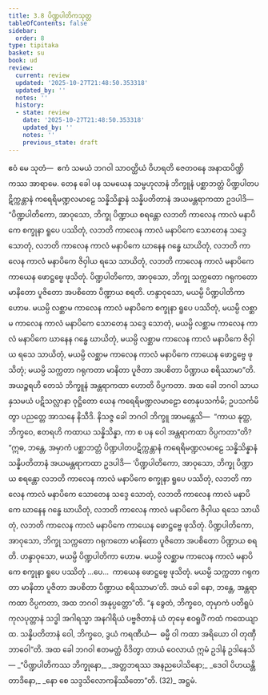 ```yaml
---
title: 3.8 ပိဏ္ဍပါတိကသုတ္တ
tableOfContents: false
sidebar:
  order: 8
type: tipitaka
basket: su
book: ud
review:
  current: review
  updated: '2025-10-27T21:48:50.353318'
  updated_by: ''
  notes: ''
  history:
  - state: review
    date: '2025-10-27T21:48:50.353318'
    updated_by: ''
    notes: ''
    previous_state: draft
---
```



<ReviewStatus review={frontmatter.review} showDetails={true} />

<HypothesisAnnotation frontmatter={frontmatter} />

<DynamicBreadcrumb />

<Division number="28" book="ud" e="ch" v="18" p="111">

<Paragraph number="217" book="ud">
ဧဝံ မေ သုတံ—  ဧကံ သမယံ ဘဂဝါ သာဝတ္ထိယံ ဝိဟရတိ ဇေတဝနေ အနာထပိဏ္ဍိကဿ အာရာမေ. တေန ခေါ ပန သမယေန သမ္ဗဟုလာနံ ဘိက္ခူနံ ပစ္ဆာဘတ္တံ ပိဏ္ဍပါတပဋိက္ကန္တာနံ ကရေရိမဏ္ဍလမာဠေ သန္နိသိန္နာနံ သန္နိပတိတာနံ အယမန္တရာကထာ ဥဒပါဒိ—
</Paragraph>

<Paragraph number="218" book="ud">
“ပိဏ္ဍပါတိကော, အာဝုသော, ဘိက္ခု ပိဏ္ဍာယ စရန္တော လဘတိ ကာလေန ကာလံ မနာပိကေ စက္ခုနာ ရူပေ ပဿိတုံ, လဘတိ ကာလေန ကာလံ မနာပိကေ သောတေန သဒ္ဒေ သောတုံ, လဘတိ ကာလေန ကာလံ မနာပိကေ ဃာနေန ဂန္ဓေ ဃာယိတုံ, လဘတိ ကာလေန ကာလံ မနာပိကေ ဇိဝှါယ ရသေ သာယိတုံ, လဘတိ ကာလေန ကာလံ မနာပိကေ ကာယေန ဖောဋ္ဌဗ္ဗေ ဖုသိတုံ. ပိဏ္ဍပါတိကော, အာဝုသော, ဘိက္ခု သက္ကတော ဂရုကတော မာနိတော ပူဇိတော အပစိတော ပိဏ္ဍာယ စရတိ. ဟန္ဒာဝုသော, မယမ္ပိ ပိဏ္ဍပါတိကာ ဟောမ. မယမ္ပိ လစ္ဆာမ ကာလေန ကာလံ မနာပိကေ စက္ခုနာ ရူပေ ပဿိတုံ, မယမ္ပိ လစ္ဆာမ ကာလေန ကာလံ မနာပိကေ သောတေန သဒ္ဒေ သောတုံ, မယမ္ပိ လစ္ဆာမ ကာလေန ကာလံ မနာပိကေ ဃာနေန ဂန္ဓေ ဃာယိတုံ, မယမ္ပိ လစ္ဆာမ ကာလေန ကာလံ မနာပိကေ ဇိဝှါယ ရသေ သာယိတုံ, မယမ္ပိ လစ္ဆာမ ကာလေန ကာလံ မနာပိကေ ကာယေန ဖောဋ္ဌဗ္ဗေ ဖုသိတုံ; မယမ္ပိ သက္ကတာ ဂရုကတာ မာနိတာ ပူဇိတာ အပစိတာ ပိဏ္ဍာယ စရိဿာမာ”တိ. အယဉ္စရဟိ တေသံ ဘိက္ခူနံ အန္တရာကထာ ဟောတိ ဝိပ္ပကတာ.
</Paragraph>

<Paragraph number="219" book="ud">
အထ ခေါ ဘဂဝါ သာယနှသမယံ ပဋိသလ္လာနာ ဝုဋ္ဌိတော ယေန ကရေရိမဏ္ဍလမာဠော တေနုပသင်္ကမိ; ဥပသင်္ကမိတွာ ပညတ္တေ အာသနေ နိသီဒိ. နိသဇ္ဇ ခေါ ဘဂဝါ ဘိက္ခူ အာမန္တေသိ—  “ကာယ နုတ္ထ, ဘိက္ခဝေ, ဧတရဟိ ကထာယ သန္နိသိန္နာ, ကာ စ ပန ဝေါ အန္တရာကထာ ဝိပ္ပကတာ”တိ?
</Paragraph>

<Paragraph number="220" book="ud">
“ဣဓ, ဘန္တေ, အမှာကံ ပစ္ဆာဘတ္တံ ပိဏ္ဍပါတပဋိက္ကန္တာနံ ကရေရိမဏ္ဍလမာဠေ သန္နိသိန္နာနံ သန္နိပတိတာနံ အယမန္တရာကထာ ဥဒပါဒိ—
</Paragraph>

<Paragraph number="221" book="ud">
‘ပိဏ္ဍပါတိကော, အာဝုသော, ဘိက္ခု ပိဏ္ဍာယ စရန္တော လဘတိ ကာလေန ကာလံ မနာပိကေ စက္ခုနာ ရူပေ ပဿိတုံ, လဘတိ ကာလေန ကာလံ မနာပိကေ သောတေန သဒ္ဒေ သောတုံ, လဘတိ ကာလေန ကာလံ မနာပိကေ ဃာနေန ဂန္ဓေ ဃာယိတုံ, လဘတိ ကာလေန ကာလံ မနာပိကေ ဇိဝှါယ ရသေ သာယိတုံ, လဘတိ ကာလေန ကာလံ မနာပိကေ ကာယေန ဖောဋ္ဌဗ္ဗေ ဖုသိတုံ. ပိဏ္ဍပါတိကော, အာဝုသော, ဘိက္ခု သက္ကတော ဂရုကတော မာနိတော ပူဇိတော အပစိတော ပိဏ္ဍာယ စရတိ. ဟန္ဒာဝုသော, မယမ္ပိ ပိဏ္ဍပါတိကာ ဟောမ. မယမ္ပိ လစ္ဆာမ ကာလေန ကာလံ မနာပိကေ စက္ခုနာ ရူပေ ပဿိတုံ …ပေ…  ကာယေန ဖောဋ္ဌဗ္ဗေ ဖုသိတုံ. မယမ္ပိ သက္ကတာ ဂရုကတာ မာနိတာ ပူဇိတာ အပစိတာ ပိဏ္ဍာယ စရိဿာမာ’တိ. အယံ ခေါ နော, ဘန္တေ, အန္တရာကထာ ဝိပ္ပကတာ, အထ ဘဂဝါ အနုပ္ပတ္တော”တိ.
</Paragraph>

<Paragraph number="222" book="ud">
“န ခွေတံ, ဘိက္ခဝေ, တုမှာကံ ပတိရူပံ ကုလပုတ္တာနံ သဒ္ဓါ အဂါရသ္မာ အနဂါရိယံ ပဗ္ဗဇိတာနံ ယံ တုမှေ ဧဝရူပိံ ကထံ ကထေယျာထ. သန္နိပတိတာနံ ဝေါ, ဘိက္ခဝေ, ဒွယံ ကရဏီယံ—  ဓမ္မီ ဝါ ကထာ အရိယော ဝါ တုဏှီဘာဝေါ”တိ.
</Paragraph>

<Paragraph number="223" book="ud">
အထ ခေါ ဘဂဝါ ဧတမတ္ထံ ဝိဒိတွာ တာယံ ဝေလာယံ ဣမံ ဥဒါနံ ဥဒါနေသိ—
</Paragraph>

<Paragraph number="224" type="verses" book="ud">
_“ပိဏ္ဍပါတိကဿ ဘိက္ခုနော,_  
_အတ္တဘရဿ အနညပေါသိနော;_  
_ဒေဝါ ပိဟယန္တိ တာဒိနော,_  
_နော စေ သဒ္ဒသိလောကနိဿိတော”တိ. (32)_  


</Paragraph>
</Division>

<Paragraph number="225" type="center" book="ud">
အဋ္ဌမံ.
</Paragraph>